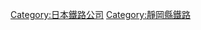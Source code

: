 {{Commonscat|Shizuoka Railway}}
{{catmore}}
{{DEFAULTSORT:Shizuoka Railway}}
[[Category:日本鐵路公司|Category:日本鐵路公司]]
[[Category:靜岡縣鐵路|Category:靜岡縣鐵路]]